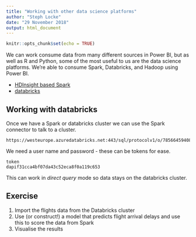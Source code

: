 ```yaml
---
title: "Working with other data science platforms"
author: "Steph Locke"
date: "29 November 2018"
output: html_document
---
```


```r
knitr::opts_chunk$set(echo = TRUE)
```

We can work consume data from many different sources in Power BI, but as well as R and Python, some of the most useful to us are the data science platforms. We're able to consume Spark, Databricks, and Hadoop using Power BI.

- [HDInsight based Spark](https://docs.microsoft.com/en-us/azure/hdinsight/spark/apache-spark-use-bi-tools)
- [databricks](https://docs.databricks.com/user-guide/bi/power-bi.html)

## Working with databricks
Once we have a Spark or databricks cluster we can use the Spark connector to talk to a cluster.

```
https://westeurope.azuredatabricks.net:443/sql/protocolv1/o/7856645940864675/simples
```

We need a user name and password - these can be tokens for ease.

```
token
dapif31cca4bf07da43c52eca8f0a119c653
```

This can work in *direct query* mode so data stays on the databricks cluster.

## Exercise
1. Import the flights data from the Databricks cluster
2. Use (or construct!) a model that predicts flight arrival delays and use this to score the data from Spark
3. Visualise the results
